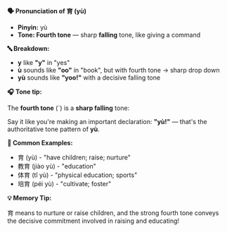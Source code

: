 **🗣️ Pronunciation of 育 (yù)**

- **Pinyin:** yù
- **Tone: Fourth tone** — sharp **falling** tone, like giving a command

**🔤 Breakdown:**

- **y** like **"y"** in "yes"
- **ù** sounds like **"oo"** in "book", but with fourth tone → sharp drop down
- **yù** sounds like **"yoo!"** with a decisive falling tone

**🎧 Tone tip:**

The **fourth tone** (ˋ) is a **sharp falling** tone:

Say it like you're making an important declaration: **"yù!"** — that's the authoritative tone
pattern of **yù**.

**📝 Common Examples:**

- 育 (yù) - "have children; raise; nurture"
- 教育 (jiào yù) - "education"
- 体育 (tǐ yù) - "physical education; sports"
- 培育 (péi yù) - "cultivate; foster"

**💡 Memory Tip:**

育 means to nurture or raise children, and the strong fourth tone conveys the decisive commitment
involved in raising and educating!
